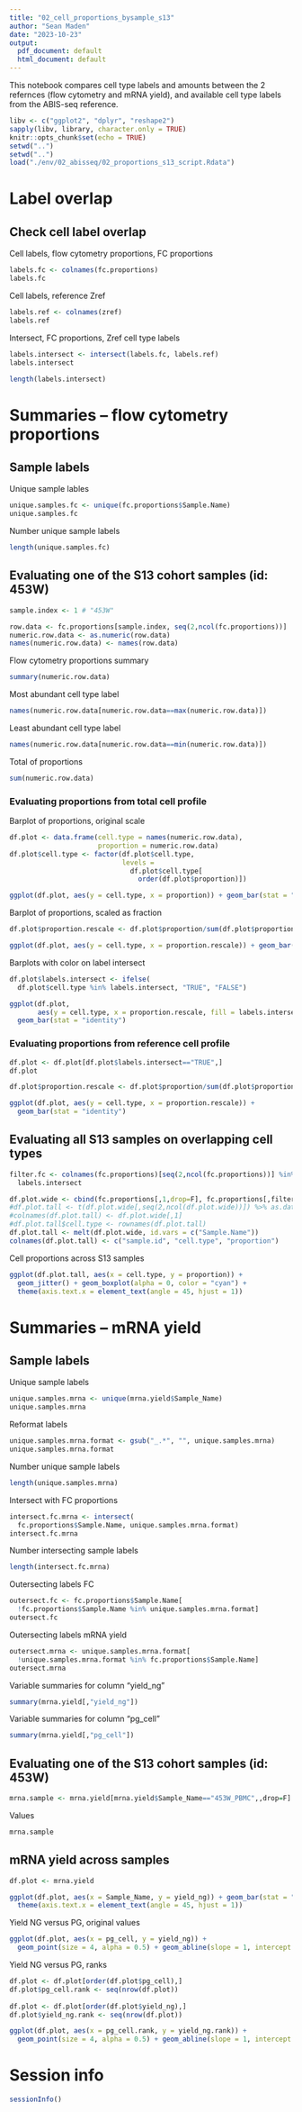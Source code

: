 ```yaml
---
title: "02_cell_proportions_bysample_s13"
author: "Sean Maden"
date: "2023-10-23"
output:
  pdf_document: default
  html_document: default
---
```


This notebook compares cell type labels and amounts between the 2 refernces 
(flow cytometry and mRNA yield), and available cell type labels from the 
ABIS-seq reference.

```r
libv <- c("ggplot2", "dplyr", "reshape2")
sapply(libv, library, character.only = TRUE)
knitr::opts_chunk$set(echo = TRUE)
setwd("..")
setwd("..")
load("./env/02_abisseq/02_proportions_s13_script.Rdata")
```

# Label overlap

## Check cell label overlap

Cell labels, flow cytometry proportions, FC proportions

```r
labels.fc <- colnames(fc.proportions)
labels.fc
```
Cell labels, reference Zref

```r
labels.ref <- colnames(zref)
labels.ref
```

Intersect, FC proportions, Zref cell type labels

```r
labels.intersect <- intersect(labels.fc, labels.ref)
labels.intersect
```

```r
length(labels.intersect)
```

# Summaries -- flow cytometry proportions

## Sample labels

Unique sample lables

```r
unique.samples.fc <- unique(fc.proportions$Sample.Name)
unique.samples.fc
```

Number unique sample labels

```r
length(unique.samples.fc)
```

## Evaluating one of the S13 cohort samples (id: 453W)

```r
sample.index <- 1 # "453W"

row.data <- fc.proportions[sample.index, seq(2,ncol(fc.proportions))]
numeric.row.data <- as.numeric(row.data)
names(numeric.row.data) <- names(row.data)
```

Flow cytometry proportions summary

```r
summary(numeric.row.data)
```

Most abundant cell type label

```r
names(numeric.row.data[numeric.row.data==max(numeric.row.data)])
```

Least abundant cell type label

```r
names(numeric.row.data[numeric.row.data==min(numeric.row.data)])
```

Total of proportions

```r
sum(numeric.row.data)
```

### Evaluating proportions from total cell profile

Barplot of proportions, original scale

```r
df.plot <- data.frame(cell.type = names(numeric.row.data),
                      proportion = numeric.row.data)
df.plot$cell.type <- factor(df.plot$cell.type, 
                            levels = 
                              df.plot$cell.type[
                                order(df.plot$proportion)])

ggplot(df.plot, aes(y = cell.type, x = proportion)) + geom_bar(stat = "identity")

```

Barplot of proportions, scaled as fraction

```r
df.plot$proportion.rescale <- df.plot$proportion/sum(df.plot$proportion)

ggplot(df.plot, aes(y = cell.type, x = proportion.rescale)) + geom_bar(stat = "identity")

```

Barplots with color on label intersect

```r
df.plot$labels.intersect <- ifelse(
  df.plot$cell.type %in% labels.intersect, "TRUE", "FALSE")

ggplot(df.plot, 
       aes(y = cell.type, x = proportion.rescale, fill = labels.intersect)) + 
  geom_bar(stat = "identity")
```

### Evaluating proportions from reference cell profile

```r
df.plot <- df.plot[df.plot$labels.intersect=="TRUE",]
df.plot
```

```r
df.plot$proportion.rescale <- df.plot$proportion/sum(df.plot$proportion)

ggplot(df.plot, aes(y = cell.type, x = proportion.rescale)) + 
  geom_bar(stat = "identity")
```

## Evaluating all S13 samples on overlapping cell types

```r
filter.fc <- colnames(fc.proportions)[seq(2,ncol(fc.proportions))] %in%
  labels.intersect

df.plot.wide <- cbind(fc.proportions[,1,drop=F], fc.proportions[,filter.fc]) %>% as.data.frame()
#df.plot.tall <- t(df.plot.wide[,seq(2,ncol(df.plot.wide))]) %>% as.data.frame()
#colnames(df.plot.tall) <- df.plot.wide[,1]
#df.plot.tall$cell.type <- rownames(df.plot.tall)
df.plot.tall <- melt(df.plot.wide, id.vars = c("Sample.Name"))
colnames(df.plot.tall) <- c("sample.id", "cell.type", "proportion")
```

Cell proportions across S13 samples

```r
ggplot(df.plot.tall, aes(x = cell.type, y = proportion)) + 
  geom_jitter() + geom_boxplot(alpha = 0, color = "cyan") + 
  theme(axis.text.x = element_text(angle = 45, hjust = 1))
```

# Summaries -- mRNA yield

## Sample labels

Unique sample labels

```r
unique.samples.mrna <- unique(mrna.yield$Sample_Name)
unique.samples.mrna
```

Reformat labels

```r
unique.samples.mrna.format <- gsub("_.*", "", unique.samples.mrna)
unique.samples.mrna.format
```

Number unique sample labels

```r
length(unique.samples.mrna)
```

Intersect with FC proportions

```r
intersect.fc.mrna <- intersect(
  fc.proportions$Sample.Name, unique.samples.mrna.format)
intersect.fc.mrna
```

Number intersecting sample labels

```r
length(intersect.fc.mrna)
```

Outersecting labels FC

```r
outersect.fc <- fc.proportions$Sample.Name[
  !fc.proportions$Sample.Name %in% unique.samples.mrna.format]
outersect.fc
```

Outersecting labels mRNA yield

```r
outersect.mrna <- unique.samples.mrna.format[
  !unique.samples.mrna.format %in% fc.proportions$Sample.Name]
outersect.mrna
```

Variable summaries for column "yield_ng"

```r
summary(mrna.yield[,"yield_ng"])
```

Variable summaries for column "pg_cell"

```r
summary(mrna.yield[,"pg_cell"])
```

## Evaluating one of the S13 cohort samples (id: 453W)

```r
mrna.sample <- mrna.yield[mrna.yield$Sample_Name=="453W_PBMC",,drop=F]
```

Values

```r
mrna.sample
```

## mRNA yield across samples

```r
df.plot <- mrna.yield

ggplot(df.plot, aes(x = Sample_Name, y = yield_ng)) + geom_bar(stat = "identity") +
  theme(axis.text.x = element_text(angle = 45, hjust = 1))
```

Yield NG versus PG, original values

```r
ggplot(df.plot, aes(x = pg_cell, y = yield_ng)) + 
  geom_point(size = 4, alpha = 0.5) + geom_abline(slope = 1, intercept = 0)
```

Yield NG versus PG, ranks

```r
df.plot <- df.plot[order(df.plot$pg_cell),]
df.plot$pg_cell.rank <- seq(nrow(df.plot))
  
df.plot <- df.plot[order(df.plot$yield_ng),]
df.plot$yield_ng.rank <- seq(nrow(df.plot))

ggplot(df.plot, aes(x = pg_cell.rank, y = yield_ng.rank)) + 
  geom_point(size = 4, alpha = 0.5) + geom_abline(slope = 1, intercept = 0)
```


# Session info

```r
sessionInfo()
```
